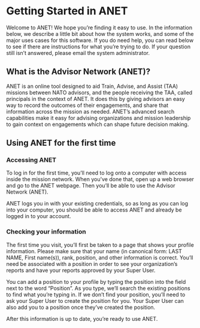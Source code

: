 
<Meta title="ANET User Stories/Introduction" />

# Getting Started in ANET

Welcome to ANET! We hope you’re finding it easy to use. In the information below, we describe a
little bit about how the system works, and some of the major uses cases for this software. If you do
need help, you can read below to see if there are instructions for what you’re trying to do. If your
question still isn’t answered, please email the system administrator.

## What is the Advisor Network (ANET)?

ANET is an online tool designed to aid Train, Advise, and Assist (TAA) missions between NATO
advisors, and the people receiving the TAA, called principals in the context of ANET. It does this
by giving advisors an easy way to record the outcomes of their engagements, and share that
information across the mission as needed. ANET’s advanced search capabilities make it easy for
advising organizations and mission leadership to gain context on engagements which can shape future
decision making.

## Using ANET for the first time

### Accessing ANET

To log in for the first time, you’ll need to log onto a computer with access inside the mission
network. When you’ve done that, open up a web browser and go to the ANET webpage. Then you’ll be
able to use the Advisor Network (ANET).

ANET logs you in with your existing credentials, so as long as you can log into your computer, you
should be able to access ANET and already be logged in to your account.

### Checking your information

The first time you visit, you’ll first be taken to a page that shows your profile information.
Please make sure that your name (in canonical form: LAST NAME, First name(s)), rank, position, and
other information is correct. You’ll need be associated with a position in order to see your
organization’s reports and have your reports approved by your Super User.

You can add a position to your profile by typing the position into the field next to the word
“Position”. As you type, we’ll search the existing positions to find what you’re typing in. If we
don’t find your position, you’ll need to ask your Super User to create the position for you. Your
Super User can also add you to a position once they’ve created the position.

After this information is up to date, you’re ready to use ANET.
